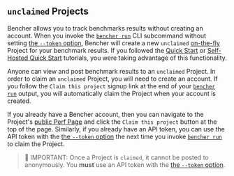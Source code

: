 ## `unclaimed` Projects

Bencher allows you to track benchmarks results without creating an account.
When you invoke the <code><a href="/docs/explanation/bencher-run/">bencher run</a></code> CLI subcommand
without setting [the `--token` option][token option],
Bencher will create a new `unclaimed` [on-the-fly][on the fly projects] Project
for your benchmark results.
If you followed the [Quick Start][quick start] or [Self-Hosted Quick Start][self-hosted quick start] tutorials,
you were taking advantage of this functionality.

Anyone can view and post benchmark results to an `unclaimed` Project.
In order to claim an `unclaimed` Project, you will need to create an account.
If you follow the `Claim this project` signup link at the end of your
<code><a href="/docs/explanation/bencher-run/">bencher run</a></code> output,
you will automatically claim the Project when your account is created.

If you already have a Bencher account,
then you can navigate to the Project's [public Perf Page][bencher perf]
and click the `Claim this project` button at the top of the page.
Similarly, if you already have an API token,
you can use the API token with the [the `--token` option][token option]
the next time you invoke <code><a href="/docs/explanation/bencher-run/">bencher run</a></code>
to claim the Project.

> 🐰 IMPORTANT: Once a Project is `claimed`, it cannot be posted to anonymously.
> You **must** use an API token with the [the `--token` option][token option].

[token option]: /docs/explanation/bencher-run/#--token-token
[on the fly projects]: #on-the-fly-projects
[quick start]: /docs/tutorial/quick-start/
[self-hosted quick start]: /docs/tutorial/docker/
[bencher perf]: /perf
